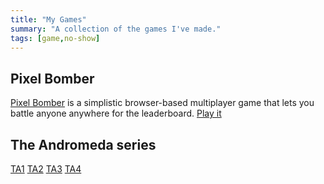 ```yaml
---
title: "My Games"
summary: "A collection of the games I've made."
tags: [game,no-show]
---
```


## Pixel Bomber
[Pixel Bomber](/games/pixelbomber) is a simplistic browser-based multiplayer game that lets you battle anyone anywhere for the leaderboard.
[Play it](http://pixel.programmer5000.com)

## The Andromeda series
[TA1](/games/TA1)
[TA2](/games/TA2)
[TA3](/games/TA3)
[TA4](/games/TA4)
